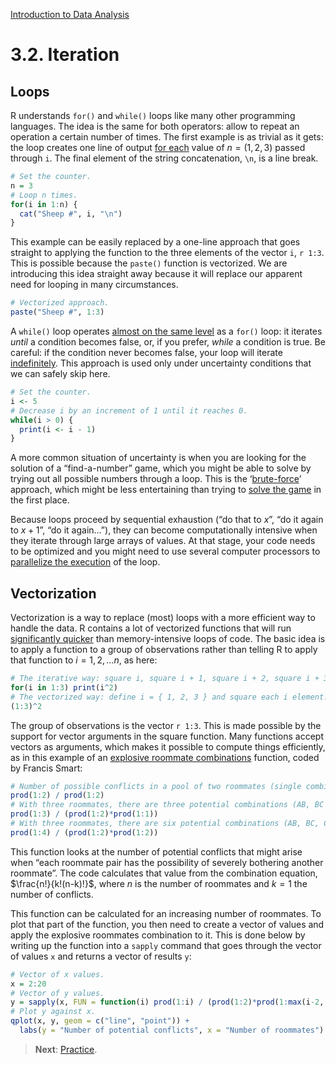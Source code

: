 <style>@import url(style.css);</style>
[Introduction to Data Analysis](index.html "Course index")

# 3.2. Iteration

[042]: 042_reshaping.html
[112]: 112_networkds.html
[wiki-for]: https://en.wikipedia.org/wiki/For_loop
[wiki-while]: https://en.wikipedia.org/wiki/While_loop
[wiki-inf-loop]: https://en.wikipedia.org/wiki/Infinite_loop
[wiki-brute-force]: https://en.wikipedia.org/wiki/Brute_force_(disambiguation)
[qt-vectorization]: http://quanttrader.info/public/FasterRCode.pdf
[xb-usingfor]: https://xianblog.wordpress.com/2013/02/22/le-monde-puzzle-809/
[cran-foreach]: http://cran.r-project.org/web/packages/foreach/index.html

## Loops

R understands `for()` and `while()` loops like many other programming languages. The idea is the same for both operators: allow to repeat an operation a certain number of times. The first example is as trivial as it gets: the loop creates one line of output [for each][wiki-for] value of $n = (1, 2, 3)$ passed through `i`. The final element of the string concatenation, `\n`, is a line break.

```r
# Set the counter.
n = 3
# Loop n times.
for(i in 1:n) {
  cat("Sheep #", i, "\n")
}
```

This example can be easily replaced by a one-line approach that goes straight to applying the function to the three elements of the vector `i`, `r 1:3`. This is possible because the `paste()` function is vectorized. We are introducing this idea straight away because it will replace our apparent need for looping in many circumstances.

```r
# Vectorized approach.
paste("Sheep #", 1:3)
```

A `while()` loop operates [almost on the same level][wiki-while] as a `for()` loop: it iterates *until* a condition becomes false, or, if you prefer, *while* a condition is true. Be careful: if the condition never becomes false, your loop will iterate [indefinitely][wiki-inf-loop]. This approach is used only under uncertainty conditions that we can safely skip here.

```r
# Set the counter.
i <- 5
# Decrease i by an increment of 1 until it reaches 0.
while(i > 0) {
  print(i <- i - 1)
}
```

A more common situation of uncertainty is when you are looking for the solution of a "find-a-number" game, which you might be able to solve by trying out all possible numbers through a loop. This is the '[brute-force][wiki-brute-force]' approach, which might be less entertaining than trying to [solve the game][xb-usingfor] in the first place.

Because loops proceed by sequential exhaustion ("do that to $x$", "do it again to $x+1$", "do it again…"), they can become computationally intensive when they iterate through large arrays of values. At that stage, your code needs to be optimized and you might need to use several computer processors to [parallelize the execution][cran-foreach] of the loop.

## Vectorization

Vectorization is a way to replace (most) loops with a more efficient way to handle the data. R contains a lot of vectorized functions that will run [significantly quicker][qt-vectorization] than memory-intensive loops of code. The basic idea is to apply a function to a group of observations rather than telling R to apply that function to $i = { 1, 2, ... n}$, as here:

```r
# The iterative way: square i, square i + 1, square i + 2, square i + 3.
for(i in 1:3) print(i^2)
# The vectorized way: define i = { 1, 2, 3 } and square each i element.
(1:3)^2
```

The group of observations is the vector `r 1:3`. This is made possible by the support for vector arguments in the square function. Many functions accept vectors as arguments, which makes it possible to compute things efficiently, as in this example of an [explosive roommate combinations][fs-expl] function, coded by Francis Smart:

[fs-expl]: http://www.econometricsbysimulation.com/2012/10/explosive-roommate-combinations.html

```r
# Number of possible conflicts in a pool of two roommates (single combination).
prod(1:2) / prod(1:2)
# With three roommates, there are three potential combinations (AB, BC and AC).
prod(1:3) / (prod(1:2)*prod(1:1))
# With three roommates, there are six potential combinations (AB, BC, CD, ...).
prod(1:4) / (prod(1:2)*prod(1:2))
```

This function looks at the number of potential conflicts that might arise when "each roommate pair has the possibility of severely bothering another roommate". The code calculates that value from the combination equation, $\frac{n!}{k!(n-k)!}$, where $n$ is the number of roommates and $k = 1$ the number of conflicts.

This function can be calculated for an increasing number of roommates. To plot that part of the function, you then need to create a vector of values and apply the explosive roommates combination to it. This is done below by writing up the function into a `sapply` command that goes through the vector of values `x` and returns a vector of results `y`:

```r
# Vector of x values.
x = 2:20
# Vector of y values.
y = sapply(x, FUN = function(i) prod(1:i) / (prod(1:2)*prod(1:max(i-2, 1))))
# Plot y against x.
qplot(x, y, geom = c("line", "point")) +
  labs(y = "Number of potential conflicts", x = "Number of roommates")
```

> __Next__: [Practice](033_practice.html).
